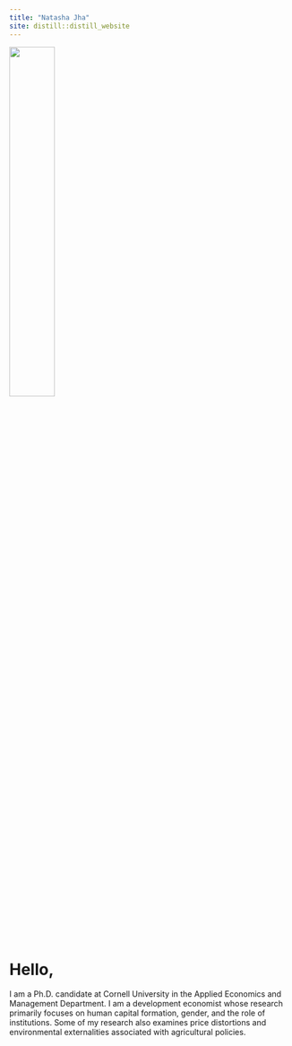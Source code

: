 ```yaml
---
title: "Natasha Jha"
site: distill::distill_website
---
```


<left>
<img src="images/natasha.jpg" style="width:40%;" >
</left>
<p>&nbsp;</p>  

# Hello,

I am a Ph.D. candidate at Cornell University in the Applied Economics and Management Department. I am a development economist whose research primarily focuses on human capital formation, gender, and the role of institutions. Some of my research also examines price distortions and environmental externalities associated with agricultural policies. 